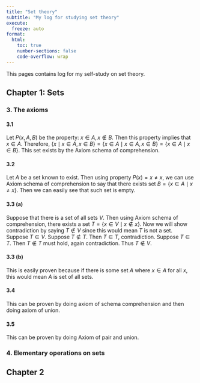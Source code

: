 ```yaml
---
title: "Set theory"
subtitle: "My log for studying set theory"
execute:
  freeze: auto
format: 
  html:
    toc: true
    number-sections: false
    code-overflow: wrap
---
```


This pages contains log for my self-study on set theory.

## Chapter 1: Sets 

### 3. The axioms 

#### 3.1

Let $P(x, A, B)$ be the property: $x \in A, \, x \notin B$. Then this property implies that $x \in A$. Therefore, $\{ x \mid x \in A, x \in B \} = \{ x \in A \mid x \in A, x \in B \} = \{ x \in A \mid x \in B \}$. This set exists by the Axiom schema of comprehension.

#### 3.2

Let $A$ be a set known to exist. Then using property $P(x) = x \neq x$, we can use Axiom schema of comprehension to say that there exists set $B = \{ x \in A \mid x \neq x \}$. Then we can easily see that such set is empty.

#### 3.3 (a)

Suppose that there is a set of all sets $V$. Then using Axiom schema of comprehension, there exists a set $T = \{ x \in V \mid x \notin x \}$. Now we will show contradiction by saying $T \notin V$ since this would mean $T$ is not a set. Suppose $T \in V$. Suppose $T \notin T$. Then $T \in T$, contradiction. Suppose $T \in T$. Then $T \notin T$ must hold, again contradiction. Thus $T \notin V$.

#### 3.3 (b)

This is easily proven because if there is some set $A$ where $x \in A$ for all $x$, this would mean $A$ is set of all sets.

#### 3.4

This can be proven by doing axiom of schema comprehension and then doing axiom of union.

#### 3.5

This can be proven by doing Axiom of pair and union.

### 4. Elementary operations on sets

## Chapter 2